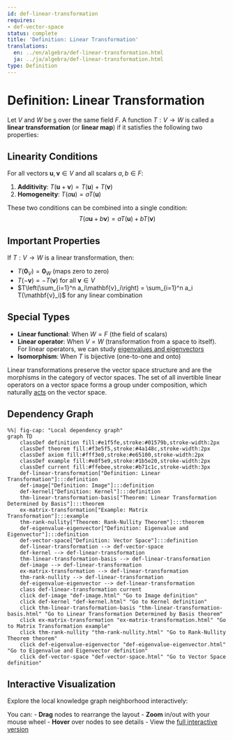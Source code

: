 ```yaml
---
id: def-linear-transformation
requires:
- def-vector-space
status: complete
title: 'Definition: Linear Transformation'
translations:
  en: ../en/algebra/def-linear-transformation.html
  ja: ../ja/algebra/def-linear-transformation.html
type: Definition
---
```


# Definition: Linear Transformation {#def-linear-transformation}

Let $V$ and $W$ be [s](def-vector-space.qmd) over the same field $F$. A function $T: V \to W$ is called a **linear transformation** (or **linear map**) if it satisfies the following two properties:

## Linearity Conditions

For all vectors $\mathbf{u}, \mathbf{v} \in V$ and all scalars $a, b \in F$:

1. **Additivity**: $T(\mathbf{u} + \mathbf{v}) = T(\mathbf{u}) + T(\mathbf{v})$
2. **Homogeneity**: $T(a\mathbf{u}) = aT(\mathbf{u})$

These two conditions can be combined into a single condition:
$$T(a\mathbf{u} + b\mathbf{v}) = aT(\mathbf{u}) + bT(\mathbf{v})$$

## Important Properties

If $T: V \to W$ is a linear transformation, then:

- $T(\mathbf{0}_V) = \mathbf{0}_W$ (maps zero to zero)
- $T(-\mathbf{v}) = -T(\mathbf{v})$ for all $\mathbf{v} \in V$
- $T\left(\sum_{i=1}^n a_i\mathbf{v}_i\right) = \sum_{i=1}^n a_i T(\mathbf{v}_i)$ for any linear combination

## Special Types

- **Linear functional**: When $W = F$ (the field of scalars)
- **Linear operator**: When $V = W$ (transformation from a space to itself). For linear operators, we can study [eigenvalues and eigenvectors](def-eigenvalue-eigenvector.qmd)
- **Isomorphism**: When $T$ is bijective (one-to-one and onto)

Linear transformations preserve the vector space structure and are the morphisms in the category of vector spaces. The set of all invertible linear operators on a vector space forms a group under composition, which naturally [acts](def-group-action.qmd) on the vector space.

## Dependency Graph

```mermaid
%%| fig-cap: "Local dependency graph"
graph TD
    classDef definition fill:#e1f5fe,stroke:#01579b,stroke-width:2px
    classDef theorem fill:#f3e5f5,stroke:#4a148c,stroke-width:2px
    classDef axiom fill:#fff3e0,stroke:#e65100,stroke-width:2px
    classDef example fill:#e8f5e9,stroke:#1b5e20,stroke-width:2px
    classDef current fill:#ffebee,stroke:#b71c1c,stroke-width:3px
    def-linear-transformation["Definition: Linear Transformation"]:::definition
    def-image["Definition: Image"]:::definition
    def-kernel["Definition: Kernel"]:::definition
    thm-linear-transformation-basis["Theorem: Linear Transformation Determined by Basis"]:::theorem
    ex-matrix-transformation["Example: Matrix Transformation"]:::example
    thm-rank-nullity["Theorem: Rank-Nullity Theorem"]:::theorem
    def-eigenvalue-eigenvector["Definition: Eigenvalue and Eigenvector"]:::definition
    def-vector-space["Definition: Vector Space"]:::definition
    def-linear-transformation --> def-vector-space
    def-kernel --> def-linear-transformation
    thm-linear-transformation-basis --> def-linear-transformation
    def-image --> def-linear-transformation
    ex-matrix-transformation --> def-linear-transformation
    thm-rank-nullity --> def-linear-transformation
    def-eigenvalue-eigenvector --> def-linear-transformation
    class def-linear-transformation current
    click def-image "def-image.html" "Go to Image definition"
    click def-kernel "def-kernel.html" "Go to Kernel definition"
    click thm-linear-transformation-basis "thm-linear-transformation-basis.html" "Go to Linear Transformation Determined by Basis theorem"
    click ex-matrix-transformation "ex-matrix-transformation.html" "Go to Matrix Transformation example"
    click thm-rank-nullity "thm-rank-nullity.html" "Go to Rank-Nullity Theorem theorem"
    click def-eigenvalue-eigenvector "def-eigenvalue-eigenvector.html" "Go to Eigenvalue and Eigenvector definition"
    click def-vector-space "def-vector-space.html" "Go to Vector Space definition"
```

## Interactive Visualization

Explore the local knowledge graph neighborhood interactively:

::: {.graph-viz data-id="def-linear-transformation" data-width="700" data-height="500"}
:::

You can:
- **Drag** nodes to rearrange the layout
- **Zoom** in/out with your mouse wheel
- **Hover** over nodes to see details
- View the [full interactive version](../../output/interactive/def-linear-transformation.html){target="_blank"}

